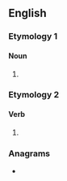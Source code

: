 ==English==

===Etymology 1===

====Noun====
{{head|en|noun form}}

# {{plural of|en|cotton}}

===Etymology 2===

====Verb====
{{head|en|verb form}}

# {{en-third-person singular of|cotton}}

===Anagrams===
* {{anagrams|en|a=cnoostt|Scotton}}